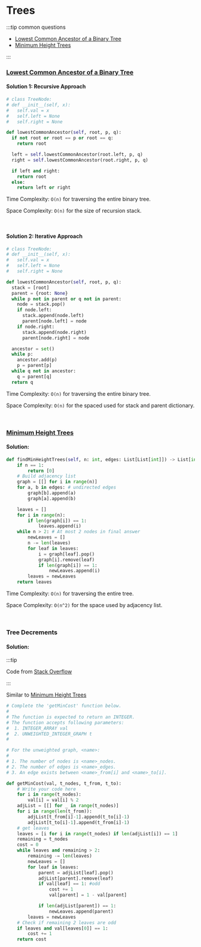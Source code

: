 # Trees

:::tip common questions

- [Lowest Common Ancestor of a Binary Tree](https://leetcode.com/problems/lowest-common-ancestor-of-a-binary-tree/description/)
- [Minimum Height Trees](https://leetcode.com/problems/minimum-height-trees/)

:::

### [Lowest Common Ancestor of a Binary Tree](https://leetcode.com/problems/lowest-common-ancestor-of-a-binary-tree/description/)

#### Solution 1: Recursive Approach

```py
# class TreeNode:
# def __init__(self, x):
#   self.val = x
#   self.left = None
#   self.right = None

def lowestCommonAncestor(self, root, p, q):
  if not root or root == p or root == q:
    return root

  left = self.lowestCommonAncestor(root.left, p, q)
  right = self.lowestCommonAncestor(root.right, p, q)

  if left and right:
    return root
  else:
    return left or right
```

Time Complexity: `O(n)` for traversing the entire binary tree.

Space Complexity: `O(n)` for the size of recursion stack.

<br />

#### Solution 2: Iterative Approach

```py
# class TreeNode:
# def __init__(self, x):
#   self.val = x
#   self.left = None
#   self.right = None

def lowestCommonAncestor(self, root, p, q):
  stack = [root]
  parent = {root: None}
  while p not in parent or q not in parent:
    node = stack.pop()
    if node.left:
      stack.append(node.left)
      parent[node.left] = node
    if node.right:
      stack.append(node.right)
      parent[node.right] = node

  ancestor = set()
  while p:
    ancestor.add(p)
    p = parent[p]
  while q not in ancestor:
    q = parent[q]
  return q
```

Time Complexity: `O(n)` for traversing the entire binary tree.

Space Complexity: `O(n)` for the spaced used for stack and parent dictionary.

<br />

### [Minimum Height Trees](https://leetcode.com/problems/minimum-height-trees/)

#### Solution:

```py
def findMinHeightTrees(self, n: int, edges: List[List[int]]) -> List[int]:
    if n == 1:
        return [0]
    # Build adjacency list
    graph = [[] for i in range(n)]
    for a, b in edges: # undirected edges
        graph[b].append(a)
        graph[a].append(b)

    leaves = []
    for i in range(n):
        if len(graph[i]) == 1:
            leaves.append(i)
    while n > 2: # At most 2 nodes in final answer
        newLeaves = []
        n -= len(leaves)
        for leaf in leaves:
            i = graph[leaf].pop()
            graph[i].remove(leaf)
            if len(graph[i]) == 1:
                newLeaves.append(i)
        leaves = newLeaves
    return leaves

```

Time Complexity: `O(n)` for traversing the entire tree.

Space Complexity: `O(n^2)` for the space used by adjacency list.

<br />

### Tree Decrements

#### Solution:

:::tip

Code from [Stack Overflow](https://stackoverflow.com/questions/73922682/decrement-node-values-to-0-of-a-given-tree)

:::

Similar to [Minimum Height Trees](#minimum-height-trees)

```py
# Complete the 'getMinCost' function below.
#
# The function is expected to return an INTEGER.
# The function accepts following parameters:
#  1. INTEGER_ARRAY val
#  2. UNWEIGHTED_INTEGER_GRAPH t
#

# For the unweighted graph, <name>:
#
# 1. The number of nodes is <name>_nodes.
# 2. The number of edges is <name>_edges.
# 3. An edge exists between <name>_from[i] and <name>_to[i].

def getMinCost(val, t_nodes, t_from, t_to):
    # Write your code here
    for i in range(t_nodes):
        val[i] = val[i] % 2
    adjList = [[] for _ in range(t_nodes)]
    for i in range(len(t_from)):
        adjList[t_from[i]-1].append(t_to[i]-1)
        adjList[t_to[i]-1].append(t_from[i]-1)
    # get leaves
    leaves = [i for i in range(t_nodes) if len(adjList[i]) == 1]
    remaining = t_nodes
    cost = 0
    while leaves and remaining > 2:
        remaining -= len(leaves)
        newLeaves = []
        for leaf in leaves:
            parent = adjList[leaf].pop()
            adjList[parent].remove(leaf)
            if val[leaf] == 1: #odd
                cost += 1
                val[parent] = 1 - val[parent]

            if len(adjList[parent]) == 1:
                newLeaves.append(parent)
        leaves = newLeaves
    # Check if remaining 2 leaves are odd
    if leaves and val[leaves[0]] == 1:
        cost += 1
    return cost
```
